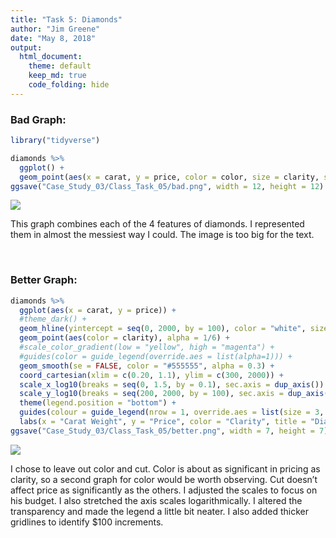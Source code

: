 ```yaml
---
title: "Task 5: Diamonds"
author: "Jim Greene"
date: "May 8, 2018"
output: 
  html_document:
    theme: default
    keep_md: true
    code_folding: hide
---
```


### Bad Graph:

```r
library("tidyverse")
```

```r
diamonds %>%
  ggplot() +
  geom_point(aes(x = carat, y = price, color = color, size = clarity, shape = cut))
ggsave("Case_Study_03/Class_Task_05/bad.png", width = 12, height = 12)
```
![](bad.png)

This graph combines each of the 4 features of diamonds. I represented them in almost the messiest way I could. The image is too big for the text.

</br>

### Better Graph:

```r
diamonds %>%
  ggplot(aes(x = carat, y = price)) +
  #theme_dark() +
  geom_hline(yintercept = seq(0, 2000, by = 100), color = "white", size = 1.125) +
  geom_point(aes(color = clarity), alpha = 1/6) +
  #scale_color_gradient(low = "yellow", high = "magenta") +
  #guides(color = guide_legend(override.aes = list(alpha=1))) +
  geom_smooth(se = FALSE, color = "#555555", alpha = 0.3) +
  coord_cartesian(xlim = c(0.20, 1.1), ylim = c(300, 2000)) + 
  scale_x_log10(breaks = seq(0, 1.5, by = 0.1), sec.axis = dup_axis()) + 
  scale_y_log10(breaks = seq(200, 2000, by = 100), sec.axis = dup_axis(), labels = scales::dollar) + 
  theme(legend.position = "bottom") +
  guides(colour = guide_legend(nrow = 1, override.aes = list(size = 3, alpha = 1))) +
  labs(x = "Carat Weight", y = "Price", color = "Clarity", title = "Diamond Prices")
ggsave("Case_Study_03/Class_Task_05/better.png", width = 7, height = 7)
```
![](better.png)

I chose to leave out color and cut. Color is about as significant in pricing as clarity, so a second graph for color would be worth observing. Cut doesn't affect price as significantly as the others.
I adjusted the scales to focus on his budget. I also stretched the axis scales logarithmically. I altered the transparency and made the legend a little bit neater. I also added thicker gridlines to identify $100 increments.